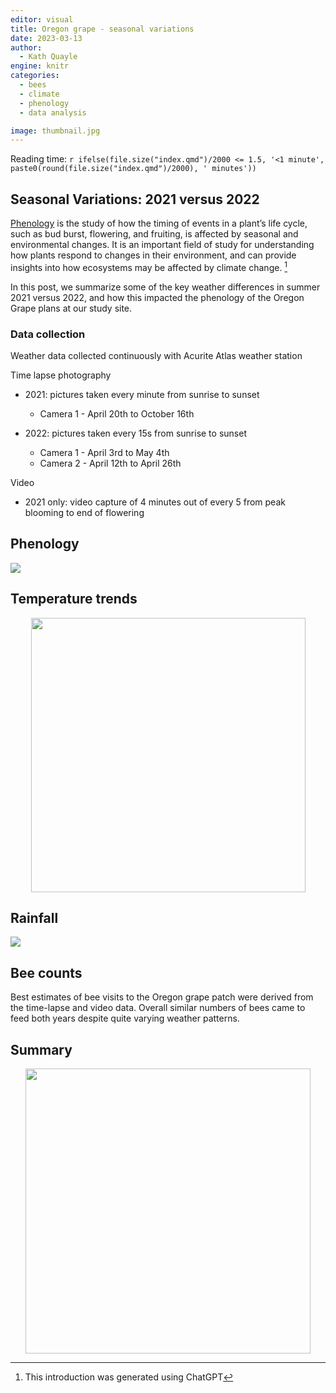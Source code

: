 ```yaml
---
editor: visual
title: Oregon grape - seasonal variations 
date: 2023-03-13
author: 
  - Kath Quayle
engine: knitr
categories:
  - bees
  - climate
  - phenology
  - data analysis

image: thumbnail.jpg
---
```


Reading time: `r ifelse(file.size("index.qmd")/2000 <= 1.5, '<1 minute', paste0(round(file.size("index.qmd")/2000), ' minutes'))`

## Seasonal Variations: 2021 versus 2022

[Phenology](https://en.wikipedia.org/wiki/Phenology) is the study of how the timing of events in a plant's life cycle, such as bud burst, flowering, and fruiting, is affected by seasonal and environmental changes. It is an important field of study for understanding how plants respond to changes in their environment, and can provide insights into how ecosystems may be affected by climate change. [^1]

[^1]: This introduction was generated using ChatGPT

In this post, we summarize some of the key weather differences in summer 2021 versus 2022, and how this impacted the phenology of the Oregon Grape plans at our study site.

### Data collection

<i class="fa-solid fa-cloud-sun"></i> Weather data collected continuously with Acurite Atlas weather station

<i class="fa-solid fa-camera"></i> Time lapse photography

-   2021: pictures taken every minute from sunrise to sunset

    -   Camera 1 - April 20th to October 16th

-   2022: pictures taken every 15s from sunrise to sunset

    -   Camera 1 - April 3rd to May 4th
    -   Camera 2 - April 12th to April 26th

<i class="fa-solid fa-video"></i> Video

-   2021 only: video capture of 4 minutes out of every 5 from peak blooming to end of flowering

## Phenology

![](images/paste-6511194E.png)

## Temperature trends

<center>![](images/paste-D29DE0F2.png){width="439"}</center>

## Rainfall

![](images/paste-A8968AE2.png)

## Bee counts

Best estimates of bee visits to the Oregon grape patch were derived from the time-lapse and video data. Overall similar numbers of bees came to feed both years despite quite varying weather patterns.

## Summary

<center>![](images/paste-A837B944.png){width="456"}</center>
